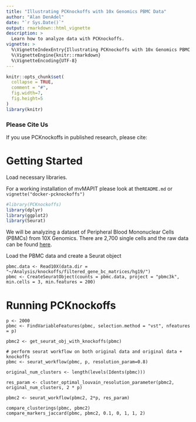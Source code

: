 ```yaml
---
title: "Illustrating PCKnockoffs with 10x Genomics PBMC Data"
author: "Alan DenAdel"
date: "`r Sys.Date()`"
output: rmarkdown::html_vignette
description: >
  Learn how to analyze data with PCKnockoffs.
vignette: >
  %\VignetteIndexEntry{Illustrating PCKnockoffs with 10x Genomics PBMC Data}
  %\VignetteEngine{knitr::rmarkdown}
  %\VignetteEncoding{UTF-8}
---
```


```r
knitr::opts_chunk$set(
  collapse = TRUE,
  comment = "#",
  fig.width=7,
  fig.height=5
)
library(knitr)
```

### Please Cite Us

If you use PCKnockoffs in published research, please cite:

> 


# Getting Started
Load necessary libraries.

For a working installation of mvMAPIT please look at the`README.md` or `vignette("docker-pcknockoffs")`
```r
#library(PCKnockoffs)
library(dplyr)
library(ggplot2)
library(Seurat)
```

We will be analyzing a dataset of Peripheral Blood Mononuclear Cells (PBMCs) from 10X Genomics. There are 2,700 single cells and the raw data can be found [here](https://cf.10xgenomics.com/samples/cell/pbmc3k/pbmc3k_filtered_gene_bc_matrices.tar.gz).

Load the PBMC data and create a Seurat object
```
pbmc.data <- Read10X(data.dir = "~/Analysis/knockoffs/filtered_gene_bc_matrices/hg19/")
pbmc <- CreateSeuratObject(counts = pbmc.data, project = "pbmc3k", min.cells = 3, min.features = 200)
```


# Running PCKnockoffs





```
p <- 2000
pbmc <- FindVariableFeatures(pbmc, selection.method = "vst", nfeatures = p)

pbmc2 <- get_seurat_obj_with_knockoffs(pbmc)

# perform seurat workflow on both original data and original data + knockoffs
pbmc <- seurat_workflow(pbmc, p, resolution_param=0.8)

original_num_clusters <- length(levels(Idents(pbmc)))

res_param <- cluster_optimal_louvain_resolution_parameter(pbmc2, original_num_clusters, 2 * p)

pbmc2 <- seurat_workflow(pbmc2, 2*p, res_param)

compare_clusterings(pbmc, pbmc2)
compare_markers_jaccard(pbmc, pbmc2, 0.1, 0, 1, 1, 2)
```





